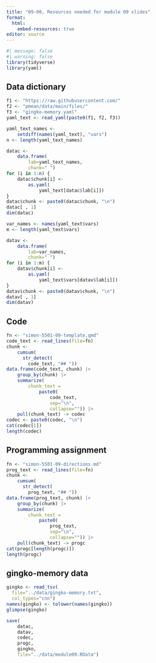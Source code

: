 ```yaml
---
title: "09-00, Resources needed for module 09 slides"
format: 
  html:
    embed-resources: true
editor: source
---
```


```r
#| message: false
#| warning: false
library(tidyverse)
library(yaml)
```

## Data dictionary

```r
f1 <- "https://raw.githubusercontent.com/"
f2 <- "pmean/data/main/files/"
f3 <- "gingko-memory.yaml"
yaml_text <- read_yaml(paste0(f1, f2, f3))

yaml_text_names <- 
	setdiff(names(yaml_text), "vars")
n <- length(yaml_text_names)

datac <- 
	data.frame(
		lab=yaml_text_names, 
		chunk=" ")
for (i in 1:n) {
	datac$chunk[i] <- 
		as.yaml(
			yaml_text[datac$lab[i]])
}
datac$chunk <- paste0(datac$chunk, "\n")
datac[ , 1]
dim(datac)

var_names <- names(yaml_text$vars)
m <- length(yaml_text$vars)

datav <- 
	data.frame(
		lab=var_names, 
		chunk=" ")
for (i in 1:m) {
	datav$chunk[i] <- 
		as.yaml(
			yaml_text$vars[datav$lab[i]])
}
datav$chunk <- paste0(datav$chunk, "\n")
datav[ , 1]
dim(datav)
```

## Code

```r
fn <- "simon-5501-09-template.qmd"
code_text <- read_lines(file=fn)
chunk <- 
	cumsum(
	  str_detect(
	  	code_text, "## "))
data.frame(code_text, chunk) |>
	group_by(chunk) |>
	summarize(
		chunk_text =
			paste0(
				code_text, 
				sep="\n", 
				collapse="")) |>
	pull(chunk_text) -> codec
codec <- paste0(codec, "\n")
cat(codec[1])
length(codec)
```

## Programming assignment

```r
fn <- "simon-5501-09-directions.md"
prog_text <- read_lines(file=fn)
chunk <- 
	cumsum(
	  str_detect(
	  	prog_text, "## "))
data.frame(prog_text, chunk) |>
	group_by(chunk) |>
	summarize(
		chunk_text =
			paste0(
				prog_text, 
				sep="\n", 
				collapse="")) |>
	pull(chunk_text) -> progc
cat(progc[length(progc)])
length(progc)
```

## gingko-memory data

```r
gingko <- read_tsv(
  file="../data/gingko-memory.txt",
  col_types="cnn")
names(gingko) <- tolower(names(gingko))
glimpse(gingko)
```


```r
save(
	datac,
	datav,
	codec,
	progc,
	gingko,
	file="../data/module09.RData")
```

